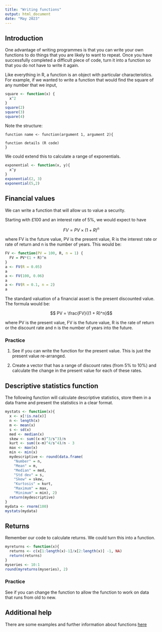 ```yaml
---
title: "Writing functions"
output: html_document
date: "May 2023"
---
```

## Introduction

One advantage of writing programmes is that you can write your own functions to do things that you are likely to want to repeat.  Once you have successfully completed a difficult piece of code, turn it into a function so that you do not have to write it again. 

Like everything in R, a function is an object with particular characteristics.  For example, if we wanted to write a function that would find the square of any number that we input, 

```r
square <- function(x) {
  x^2
}
square(2)
square(3)
square(4)
```

Note the structure: 

```
function name <- function(argument 1, argument 2){

function details (R code)
}
```


We could extend this to calculate a range of exponentials. 



```r
exponential <- function(x, y){
  x^y
}
exponential(2, 3)
exponential(5,2)
```



## Financial values

We can write a function that will allow us to value a security. 

Starting with \£100 and an interest rate of 5\%, we would expect to have 

$$FV = PV \times (1 + R)^n$$

where FV is the future value, PV is the present value, R is the interest rate or rate of return and n is the number of years.  This would be: 


```r
FV <- function(PV = 100, R, n = 1) {
  FV = PV*(1 + R)^n
}
a <- FV(R = 0.05)
a
a <- FV(100, 0.06)
a
a <- FV(R = 0.1, n = 2)
a
```

The standard valuation of a financial asset is the present discounted value.  The formula would be: 

$$ PV = \frac{FV}{(1 + R)^n}$$

where PV is the present value, FV is the future value, R is the rate of return or the discount rate and n is the number of years into the future. 



### Practice 

1. See if you can write the function for the present value.  This is just the present value re-arranged.  

2. Create a vector that has a range of discount rates (from 5\% to 10\%) and calculate the change in the present value for each of these rates. 


## Descriptive statistics function

The following function will calculate descriptive statistics, store them in a data frame and present the statistics in a clear format. 

```r
mystats <- function(x){
  x <- x[!is.na(x)]
  n <- length(x)
  m <- mean(x)
  s <- sd(x)
  med <- median(x)
  skew <- sum((x-m)^3/s^3)/n
  kurt <- sum((x-m)^4/s^4)/n - 3
  max <- max(x)
  min <- min(x)
  mydescriptive <- round(data.frame(
    "Number" = n,
    "Mean" = m,
    "Median" = med,
    "Std dev" = s,
    "Skew" = skew,
    "Kurtosis" = kurt,
    "Maximum" = max,
    "Minimum" = min), 2)
  return(mydescriptive)
}
mydata <- rnorm(100)
mystats(mydata)
```


## Returns 

Remember our code to calculate returns.  We could turn this into a function. 

```r
myreturns <- function(x){
  returns <- c(x[1:length(x)-1]/x[2:length(x)] -1, NA)
  return(returns)
}
myseries <- 10:1
round(myreturns(myseries), 2)
```

### Practice

See if you can change the function to allow the function to work on data that runs from old to new.   

## Additional help

There are some examples and further information about functions [here](https://www.dataquest.io/blog/write-functions-in-r/)

